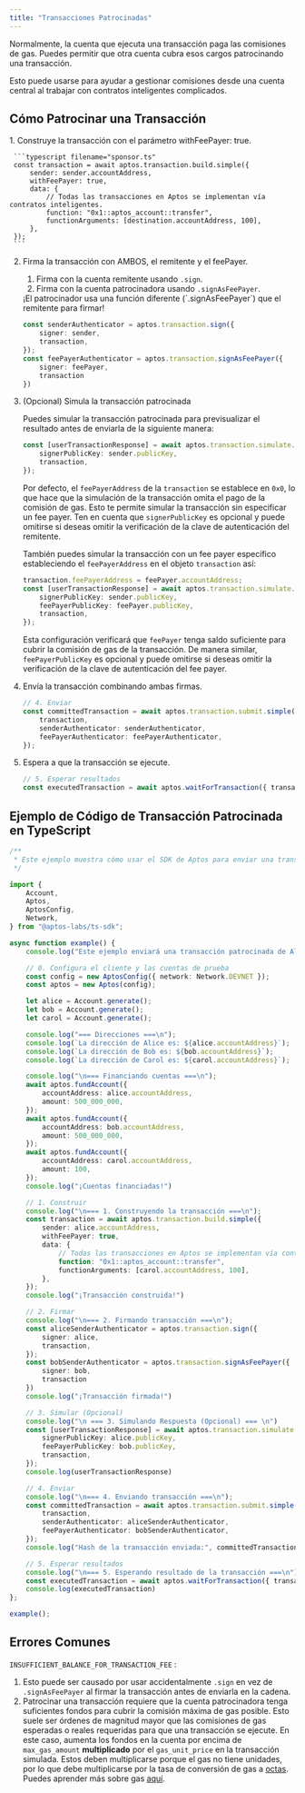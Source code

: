 ```yaml
---
title: "Transacciones Patrocinadas"
---
```



Normalmente, la cuenta que ejecuta una transacción paga las comisiones de gas. Puedes permitir que otra cuenta cubra esos cargos patrocinando una transacción.

Esto puede usarse para ayudar a gestionar comisiones desde una cuenta central al trabajar con contratos inteligentes complicados.

## Cómo Patrocinar una Transacción

<Steps>
  1. Construye la transacción con el parámetro withFeePayer: true.

     ```typescript filename="sponsor.ts"
     const transaction = await aptos.transaction.build.simple({
         sender: sender.accountAddress,
         withFeePayer: true,
         data: {
             // Todas las transacciones en Aptos se implementan vía contratos inteligentes.
             function: "0x1::aptos_account::transfer",
             functionArguments: [destination.accountAddress, 100],
         },
     });
     ```

  2. Firma la transacción con AMBOS, el remitente y el feePayer.

     1. Firma con la cuenta remitente usando `.sign`.
     2. Firma con la cuenta patrocinadora usando `.signAsFeePayer`.

     <Aside type="caution">
       ¡El patrocinador usa una función diferente (`.signAsFeePayer`) que el remitente para firmar!
     </Aside>

     ```typescript filename="sponsor.ts"
     const senderAuthenticator = aptos.transaction.sign({
         signer: sender,
         transaction,
     });
     const feePayerAuthenticator = aptos.transaction.signAsFeePayer({
         signer: feePayer,
         transaction
     })
     ```

  3. (Opcional) Simula la transacción patrocinada

     Puedes simular la transacción patrocinada para previsualizar el resultado antes de enviarla de la siguiente manera:

     ```typescript filename="sponsor.ts"
     const [userTransactionResponse] = await aptos.transaction.simulate.simple({
         signerPublicKey: sender.publicKey,
         transaction,
     });
     ```

     Por defecto, el `feePayerAddress` de la `transaction` se establece en `0x0`, lo que hace que la simulación de la transacción omita el pago de la comisión de gas. Esto te permite simular la transacción sin especificar un fee payer. Ten en cuenta que `signerPublicKey` es opcional y puede omitirse si deseas omitir la verificación de la clave de autenticación del remitente.

     También puedes simular la transacción con un fee payer específico estableciendo el `feePayerAddress` en el objeto `transaction` así:

     ```typescript filename="sponsor.ts"
     transaction.feePayerAddress = feePayer.accountAddress;
     const [userTransactionResponse] = await aptos.transaction.simulate.simple({
         signerPublicKey: sender.publicKey,
         feePayerPublicKey: feePayer.publicKey,
         transaction,
     });
     ```

     Esta configuración verificará que `feePayer` tenga saldo suficiente para cubrir la comisión de gas de la transacción. De manera similar, `feePayerPublicKey` es opcional y puede omitirse si deseas omitir la verificación de la clave de autenticación del fee payer.

  4. Envía la transacción combinando ambas firmas.

     ```typescript filename="sponsor.ts"
     // 4. Enviar
     const committedTransaction = await aptos.transaction.submit.simple({
         transaction,
         senderAuthenticator: senderAuthenticator,
         feePayerAuthenticator: feePayerAuthenticator,
     });
     ```

  5. Espera a que la transacción se ejecute.

     ```typescript filename="sponsor.ts"
     // 5. Esperar resultados
     const executedTransaction = await aptos.waitForTransaction({ transactionHash: committedTransaction.hash });
     ```
</Steps>

## Ejemplo de Código de Transacción Patrocinada en TypeScript

```typescript filename="sponsor.ts"
/**
 * Este ejemplo muestra cómo usar el SDK de Aptos para enviar una transacción con patrocinador.
 */

import {
    Account,
    Aptos,
    AptosConfig,
    Network,
} from "@aptos-labs/ts-sdk";

async function example() {
    console.log("Este ejemplo enviará una transacción patrocinada de Alice a Carol.");

    // 0. Configura el cliente y las cuentas de prueba
    const config = new AptosConfig({ network: Network.DEVNET });
    const aptos = new Aptos(config);

    let alice = Account.generate();
    let bob = Account.generate();
    let carol = Account.generate();

    console.log("=== Direcciones ===\n");
    console.log(`La dirección de Alice es: ${alice.accountAddress}`);
    console.log(`La dirección de Bob es: ${bob.accountAddress}`);
    console.log(`La dirección de Carol es: ${carol.accountAddress}`);

    console.log("\n=== Financiando cuentas ===\n");
    await aptos.fundAccount({
        accountAddress: alice.accountAddress,
        amount: 500_000_000,
    });
    await aptos.fundAccount({
        accountAddress: bob.accountAddress,
        amount: 500_000_000,
    });
    await aptos.fundAccount({
        accountAddress: carol.accountAddress,
        amount: 100,
    });
    console.log("¡Cuentas financiadas!")

    // 1. Construir
    console.log("\n=== 1. Construyendo la transacción ===\n");
    const transaction = await aptos.transaction.build.simple({
        sender: alice.accountAddress,
        withFeePayer: true,
        data: {
            // Todas las transacciones en Aptos se implementan vía contratos inteligentes.
            function: "0x1::aptos_account::transfer",
            functionArguments: [carol.accountAddress, 100],
        },
    });
    console.log("¡Transacción construida!")

    // 2. Firmar
    console.log("\n=== 2. Firmando transacción ===\n");
    const aliceSenderAuthenticator = aptos.transaction.sign({
        signer: alice,
        transaction,
    });
    const bobSenderAuthenticator = aptos.transaction.signAsFeePayer({
        signer: bob,
        transaction
    })
    console.log("¡Transacción firmada!")

    // 3. Simular (Opcional)
    console.log("\n === 3. Simulando Respuesta (Opcional) === \n")
    const [userTransactionResponse] = await aptos.transaction.simulate.simple({
        signerPublicKey: alice.publicKey,
        feePayerPublicKey: bob.publicKey,
        transaction,
    });
    console.log(userTransactionResponse)

    // 4. Enviar
    console.log("\n=== 4. Enviando transacción ===\n");
    const committedTransaction = await aptos.transaction.submit.simple({
        transaction,
        senderAuthenticator: aliceSenderAuthenticator,
        feePayerAuthenticator: bobSenderAuthenticator,
    });
    console.log("Hash de la transacción enviada:", committedTransaction.hash);

    // 5. Esperar resultados
    console.log("\n=== 5. Esperando resultado de la transacción ===\n");
    const executedTransaction = await aptos.waitForTransaction({ transactionHash: committedTransaction.hash });
    console.log(executedTransaction)
};

example();
```

## Errores Comunes

`INSUFFICIENT_BALANCE_FOR_TRANSACTION_FEE` :

1. Esto puede ser causado por usar accidentalmente `.sign` en vez de `.signAsFeePayer` al firmar la transacción antes de enviarla en la cadena.
2. Patrocinar una transacción requiere que la cuenta patrocinadora tenga suficientes fondos para cubrir la comisión máxima de gas posible. Esto suele ser órdenes de magnitud mayor que las comisiones de gas esperadas o reales requeridas para que una transacción se ejecute. En este caso, aumenta los fondos en la cuenta por encima de `max_gas_amount` **multiplicado** por el `gas_unit_price` en la transacción simulada. Estos deben multiplicarse porque el gas no tiene unidades, por lo que debe multiplicarse por la tasa de conversión de gas a [octas](/network/glossary#Octa). Puedes aprender más sobre gas [aquí](/network/blockchain/gas-txn-fee).
